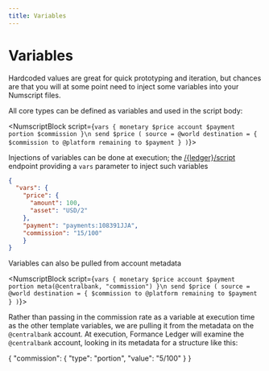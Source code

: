 ```yaml
---
title: Variables
---
```


# Variables
Hardcoded values are great for quick prototyping and iteration, but chances are that you will at some point need to inject some variables into your Numscript files.

All core types can be defined as variables and used in the script body:

<NumscriptBlock script={`vars {
  monetary $price
  account $payment
  portion $commission
}\n
send $price (
  source = @world
  destination = {
    $commission to @platform
    remaining to $payment
  }
)`}></NumscriptBlock>

Injections of variables can be done at execution; the [/{ledger}/script](ref:ledgerscript-1) endpoint providing a `vars` parameter to inject such variables

```json
{
  "vars": {
    "price": {
      "amount": 100,
      "asset": "USD/2"
  	},
   	"payment": "payments:108391JJA",
    "commission": "15/100"
	}
}
```

Variables can also be pulled from account metadata

<NumscriptBlock script={`vars {
  monetary $price
  account $payment
  portion meta(@centralbank, "commission")
}\n
send $price (
  source = @world
  destination = {
    $commission to @platform
    remaining to $payment
  }
)`}></NumscriptBlock>

Rather than passing in the commission rate as a variable at execution time as the other template variables, we are pulling it from the metadata on the `@centralbank` account. At execution, Formance Ledger will examine the `@centralbank` account, looking in its metadata for a structure like this:

{
  "commission": {
    "type": "portion",
    "value": "5/100"
  }
}